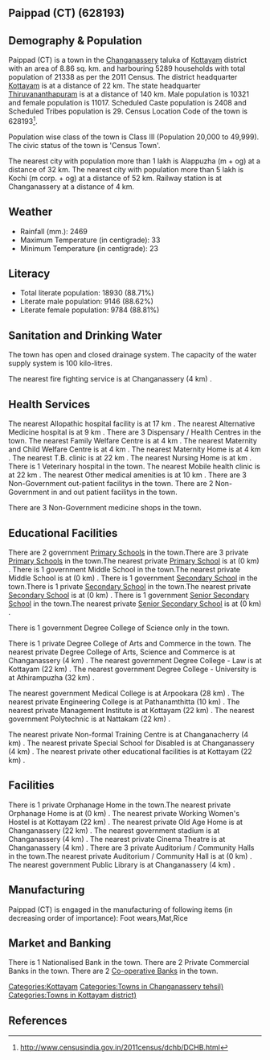 {{Infobox settlement
| name=Paippad (CT)
| native_name=
| native_name_lang=
| other_name=
| nickname=
| settlement_type=Town
| image_skyline=
| image_alt=
| image_caption=
| pushpin_map=India Kerala
| pushpin_label_position=right
| pushpin_map_alt=
| pushpin_map_caption=Location in Kerala, India
| latd=
| latm=
| lats=
| latNS=
| longd=
| longm=
| longs=
| longEW=
| coordinates_display=inline,title
| subdivision_type=Country
| subdivision_name={{flag|India}}
| subdivision_type1=[[States and territories of India|State]]
| subdivision_name1=Kerala 
| subdivision_type2=[[List of districts of India|District]]
| subdivision_name2=Kottayam
| subdivision_type3=Tahsil
| subdivision_name3=Changanassery
| website=
| established_title=<!-- Established -->
| established_date=
| founder=
| named_for=
| government_type=
| governing_body=
| unit_pref=Metric
| area_footnotes=
| area_rank=
| area_total_km2=8.86
| elevation_footnotes=
| elevation_m=
| population_total=21338
| population_as_of=2011
| population_rank=
| population_density_km2=2408
| population_demonym=
| population_footnotes=
| demographics_type1=Languages=
| demographics1_title1=Official=
| demographics1_info1=[[Malayalam language|Malayalam]]
| timezone1=[[Indian Standard Time|IST]]
| utc_offset1==+5:30
| postal_code_type=[[Postal Index Number|PIN]]
| postal_code=
| area_code_type=Telephone code
| area_code=
| registration_plate=
| blank1_name_sec1=Nearest city
| blank1_info_sec1=[[Alappuzha (m + og)]]
| blank2_name_sec1=[[Human sex ratio|Sex ratio]]
| blank2_info_sec1=1067
| blank3_name_sec1=Literacy
| blank3_info_sec1=88.71%
| blank1_name_sec2=[[2011 Census of India|2011 census]] code
| blank1_info_sec2=628193
| footnotes=
}}

== Paippad (CT) (628193) ==

== Demography & Population ==

Paippad (CT) is a town in the [[Changanassery]] taluka of [[Kottayam]] district with an area of 8.86 sq. km. and harbouring 5289 households with total population of 21338 as per the 2011 Census. The district headquarter [[Kottayam]] is at a distance of 22 km. The state headquarter [[Thiruvananthapuram]] is at a distance of 140 km. Male population is 10321 and female population is 11017. Scheduled Caste population is 2408 and Scheduled Tribes population is 29. Census Location Code of the town is 628193<ref>http://www.censusindia.gov.in/2011census/dchb/DCHB.html</ref>.

Population wise class of the town is Class III (Population 20,000 to 49,999).
The civic status of the town is 'Census Town'.

The nearest city with population more than 1 lakh is Alappuzha (m + og) at a distance of 32 km. The nearest city with population more than 5 lakh is Kochi (m corp. + og)  at a distance of 52 km. Railway station is at Changanassery at a distance of 4 km.


== Weather ==  
* Rainfall (mm.): 2469 
* Maximum Temperature (in centigrade): 33
* Minimum Temperature (in centigrade): 23


== Literacy ==  
* Total literate population: 18930 (88.71%)
* Literate male population: 9146 (88.62%)
* Literate female population: 9784 (88.81%)


== Sanitation and Drinking Water ==  
The town has open and closed drainage system.
The capacity of the water supply system is 100 kilo-litres.

The nearest fire fighting service is at Changanassery (4 km) .


== Health Services ==
The nearest Allopathic hospital facility is at 17 km .
The nearest Alternative Medicine hospital is at 9 km .
There are 3 Dispensary / Health Centres in the town.
The nearest Family Welfare Centre is at 4 km .
The nearest Maternity and Child Welfare Centre is at 4 km .
The nearest Maternity Home is at 4 km .
The nearest T.B. clinic is at 22 km .
The nearest Nursing Home is at  km .
There is 1 Veterinary hospital in the town.
The nearest Mobile health clinic is at 22 km .
The nearest Other medical amenities is at 10 km .
There are 3 Non-Government out-patient facilitys in the town.
There are 2 Non-Government in and out patient facilitys in the town.

There are 3 Non-Government medicine shops in the town.


== Educational Facilities ==
There are 2 government [[Primary School]]s in the town.There are 3 private [[Primary School]]s in the town.The nearest private [[Primary School]] is at  (0 km) .
There is 1 government Middle School in the town.The nearest private Middle School is at  (0 km) .
There is 1 government [[Secondary School]] in the town.There is 1 private [[Secondary School]] in the town.The nearest private [[Secondary School]] is at  (0 km) .
There is 1 government [[Senior Secondary School]] in the town.The nearest private [[Senior Secondary School]] is at  (0 km) .
 
There is 1 government Degree College of Science only in the town. 
 
 
There is 1 private Degree College of Arts and Commerce in the town. 
The nearest private Degree College of Arts, Science and Commerce is at Changanassery  (4 km) .
The nearest government Degree College - Law is at Kottayam (22 km) .
The nearest government Degree College - University is at Athirampuzha  (32 km) .
 
The nearest government Medical College is at Arpookara (28 km) .
The nearest private Engineering College is at Pathanamthitta (10 km) .
The nearest private Management Institute is at Kottayam (22 km) .
The nearest government Polytechnic is at Nattakam (22 km) .
 
The nearest private Non-formal Training Centre is at Changanacherry (4 km) .
The nearest private Special School for Disabled is at Changanassery (4 km) .
The nearest private other educational facilities is at Kottayam  (22 km) .


== Facilities ==
There is 1 private Orphanage Home in the town.The nearest private Orphanage Home is at  (0 km) .
The nearest private Working Women's Hostel is at Kottayam (22 km) .
The nearest private Old Age Home is at Changanassery  (22 km) .
The nearest government stadium is at Changanassery (4 km) .
The nearest private Cinema Theatre is at Changanassery (4 km) .
There are 3 private Auditorium / Community Halls in the town.The nearest private Auditorium / Community Hall is at  (0 km) .
The nearest government Public Library is at Changanassery (4 km) .


== Manufacturing ==
Paippad (CT) is engaged in the manufacturing of following items (in decreasing order of importance): Foot wears,Mat,Rice


== Market and Banking ==
There is 1 Nationalised Bank in the town.
There are 2 Private Commercial Banks in the town.
There are 2 [[Co-operative Bank]]s in the town.




[[Categories:Kottayam]]
[[Categories:Towns in Changanassery tehsil)]]
[[Categories:Towns in Kottayam district)]]


== References ==
{{Reflist}}


